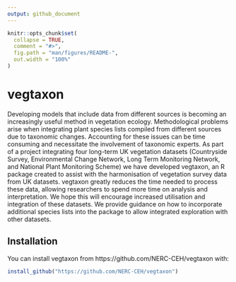 ```yaml
---
output: github_document
---
```


<!-- README.md is generated from README.Rmd. Please edit that file -->

```r
knitr::opts_chunk$set(
  collapse = TRUE,
  comment = "#>",
  fig.path = "man/figures/README-",
  out.width = "100%"
)
```

# vegtaxon

<!-- badges: start -->
<!-- badges: end -->

Developing models that include data from different sources is becoming an increasingly useful method in vegetation ecology. Methodological problems arise when integrating plant species lists compiled from different sources due to taxonomic changes. Accounting for these issues can be time consuming and necessitate the involvement of taxonomic experts. As part of a project integrating four long-term UK vegetation datasets (Countryside Survey, Environmental Change Network, Long Term Monitoring Network, and National Plant Monitoring Scheme) we have developed vegtaxon, an R package created to assist with the harmonisation of vegetation survey data from UK datasets. vegtaxon greatly reduces the time needed to process these data, allowing researchers to spend more time on analysis and interpretation. We hope this will encourage increased utilisation and integration of these datasets. We provide guidance on how to incorporate additional species lists into the package to allow integrated exploration with other datasets.


## Installation

You can install vegtaxon from https://github.com/NERC-CEH/vegtaxon with:

``` r
install_github("https://github.com/NERC-CEH/vegtaxon")
```
